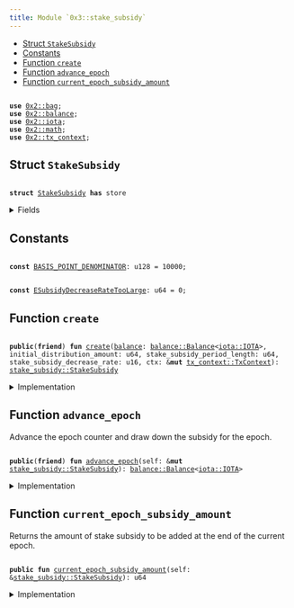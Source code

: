 ```yaml
---
title: Module `0x3::stake_subsidy`
---
```




-  [Struct `StakeSubsidy`](#0x3_stake_subsidy_StakeSubsidy)
-  [Constants](#@Constants_0)
-  [Function `create`](#0x3_stake_subsidy_create)
-  [Function `advance_epoch`](#0x3_stake_subsidy_advance_epoch)
-  [Function `current_epoch_subsidy_amount`](#0x3_stake_subsidy_current_epoch_subsidy_amount)


<pre><code>
<b>use</b> <a href="../iota-framework/bag.md#0x2_bag">0x2::bag</a>;
<b>use</b> <a href="../iota-framework/balance.md#0x2_balance">0x2::balance</a>;
<b>use</b> <a href="../iota-framework/iota.md#0x2_iota">0x2::iota</a>;
<b>use</b> <a href="../iota-framework/math.md#0x2_math">0x2::math</a>;
<b>use</b> <a href="../iota-framework/tx_context.md#0x2_tx_context">0x2::tx_context</a>;
</code></pre>



<Link id="0x3_stake_subsidy_StakeSubsidy"></Link>

## Struct `StakeSubsidy`



<pre><code>
<b>struct</b> <a href="stake_subsidy.md#0x3_stake_subsidy_StakeSubsidy">StakeSubsidy</a> <b>has</b> store
</code></pre>



<details>
<summary>Fields</summary>


<dl>
<dt>
<code>
<a href="../iota-framework/balance.md#0x2_balance">balance</a>: <a href="../iota-framework/balance.md#0x2_balance_Balance">balance::Balance</a>&lt;<a href="../iota-framework/iota.md#0x2_iota_IOTA">iota::IOTA</a>&gt;</code>
</dt>
<dd>
 Balance of IOTA set aside for stake subsidies that will be drawn down over time.
</dd>
<dt>
<code>
distribution_counter: u64</code>
</dt>
<dd>
 Count of the number of times stake subsidies have been distributed.
</dd>
<dt>
<code>
current_distribution_amount: u64</code>
</dt>
<dd>
 The amount of stake subsidy to be drawn down per distribution.
 This amount decays and decreases over time.
</dd>
<dt>
<code>
stake_subsidy_period_length: u64</code>
</dt>
<dd>
 Number of distributions to occur before the distribution amount decays.
</dd>
<dt>
<code>
stake_subsidy_decrease_rate: u16</code>
</dt>
<dd>
 The rate at which the distribution amount decays at the end of each
 period. Expressed in basis points.
</dd>
<dt>
<code>
extra_fields: <a href="../iota-framework/bag.md#0x2_bag_Bag">bag::Bag</a></code>
</dt>
<dd>
 Any extra fields that's not defined statically.
</dd>
</dl>


</details>

<Link id="@Constants_0"></Link>

## Constants


<Link id="0x3_stake_subsidy_BASIS_POINT_DENOMINATOR"></Link>



<pre><code>
<b>const</b> <a href="stake_subsidy.md#0x3_stake_subsidy_BASIS_POINT_DENOMINATOR">BASIS_POINT_DENOMINATOR</a>: u128 = 10000;
</code></pre>



<Link id="0x3_stake_subsidy_ESubsidyDecreaseRateTooLarge"></Link>



<pre><code>
<b>const</b> <a href="stake_subsidy.md#0x3_stake_subsidy_ESubsidyDecreaseRateTooLarge">ESubsidyDecreaseRateTooLarge</a>: u64 = 0;
</code></pre>



<Link id="0x3_stake_subsidy_create"></Link>

## Function `create`



<pre><code>
<b>public</b>(<b>friend</b>) <b>fun</b> <a href="stake_subsidy.md#0x3_stake_subsidy_create">create</a>(<a href="../iota-framework/balance.md#0x2_balance">balance</a>: <a href="../iota-framework/balance.md#0x2_balance_Balance">balance::Balance</a>&lt;<a href="../iota-framework/iota.md#0x2_iota_IOTA">iota::IOTA</a>&gt;, initial_distribution_amount: u64, stake_subsidy_period_length: u64, stake_subsidy_decrease_rate: u16, ctx: &<b>mut</b> <a href="../iota-framework/tx_context.md#0x2_tx_context_TxContext">tx_context::TxContext</a>): <a href="stake_subsidy.md#0x3_stake_subsidy_StakeSubsidy">stake_subsidy::StakeSubsidy</a>
</code></pre>



<details>
<summary>Implementation</summary>


<pre><code>
<b>public</b>(package) <b>fun</b> <a href="stake_subsidy.md#0x3_stake_subsidy_create">create</a>(
    <a href="../iota-framework/balance.md#0x2_balance">balance</a>: Balance&lt;IOTA&gt;,
    initial_distribution_amount: u64,
    stake_subsidy_period_length: u64,
    stake_subsidy_decrease_rate: u16,
    ctx: &<b>mut</b> TxContext,
): <a href="stake_subsidy.md#0x3_stake_subsidy_StakeSubsidy">StakeSubsidy</a> \{
    // Rate can't be higher than 100%.
    <b>assert</b>!(
        stake_subsidy_decrease_rate &lt;= <a href="stake_subsidy.md#0x3_stake_subsidy_BASIS_POINT_DENOMINATOR">BASIS_POINT_DENOMINATOR</a> <b>as</b> u16,
        <a href="stake_subsidy.md#0x3_stake_subsidy_ESubsidyDecreaseRateTooLarge">ESubsidyDecreaseRateTooLarge</a>,
    );

    <a href="stake_subsidy.md#0x3_stake_subsidy_StakeSubsidy">StakeSubsidy</a> \{
        <a href="../iota-framework/balance.md#0x2_balance">balance</a>,
        distribution_counter: 0,
        current_distribution_amount: initial_distribution_amount,
        stake_subsidy_period_length,
        stake_subsidy_decrease_rate,
        extra_fields: <a href="../iota-framework/bag.md#0x2_bag_new">bag::new</a>(ctx),
    }
}
</code></pre>



</details>

<Link id="0x3_stake_subsidy_advance_epoch"></Link>

## Function `advance_epoch`

Advance the epoch counter and draw down the subsidy for the epoch.


<pre><code>
<b>public</b>(<b>friend</b>) <b>fun</b> <a href="stake_subsidy.md#0x3_stake_subsidy_advance_epoch">advance_epoch</a>(self: &<b>mut</b> <a href="stake_subsidy.md#0x3_stake_subsidy_StakeSubsidy">stake_subsidy::StakeSubsidy</a>): <a href="../iota-framework/balance.md#0x2_balance_Balance">balance::Balance</a>&lt;<a href="../iota-framework/iota.md#0x2_iota_IOTA">iota::IOTA</a>&gt;
</code></pre>



<details>
<summary>Implementation</summary>


<pre><code>
<b>public</b>(package) <b>fun</b> <a href="stake_subsidy.md#0x3_stake_subsidy_advance_epoch">advance_epoch</a>(self: &<b>mut</b> <a href="stake_subsidy.md#0x3_stake_subsidy_StakeSubsidy">StakeSubsidy</a>): Balance&lt;IOTA&gt; \{
    // Take the minimum of the reward amount and the remaining <a href="../iota-framework/balance.md#0x2_balance">balance</a> in
    // order <b>to</b> ensure we don't overdraft the remaining stake subsidy
    // <a href="../iota-framework/balance.md#0x2_balance">balance</a>
    <b>let</b> to_withdraw = <a href="../iota-framework/math.md#0x2_math_min">math::min</a>(self.current_distribution_amount, self.<a href="../iota-framework/balance.md#0x2_balance">balance</a>.value());

    // Drawn down the subsidy for this epoch.
    <b>let</b> <a href="stake_subsidy.md#0x3_stake_subsidy">stake_subsidy</a> = self.<a href="../iota-framework/balance.md#0x2_balance">balance</a>.split(to_withdraw);

    self.distribution_counter = self.distribution_counter + 1;

    // Decrease the subsidy amount only when the current period ends.
    <b>if</b> (self.distribution_counter % self.stake_subsidy_period_length == 0) \{
        <b>let</b> decrease_amount = self.current_distribution_amount <b>as</b> u128
            * (self.stake_subsidy_decrease_rate <b>as</b> u128) / <a href="stake_subsidy.md#0x3_stake_subsidy_BASIS_POINT_DENOMINATOR">BASIS_POINT_DENOMINATOR</a>;
        self.current_distribution_amount = self.current_distribution_amount - (decrease_amount <b>as</b> u64)
    };

    <a href="stake_subsidy.md#0x3_stake_subsidy">stake_subsidy</a>
}
</code></pre>



</details>

<Link id="0x3_stake_subsidy_current_epoch_subsidy_amount"></Link>

## Function `current_epoch_subsidy_amount`

Returns the amount of stake subsidy to be added at the end of the current epoch.


<pre><code>
<b>public</b> <b>fun</b> <a href="stake_subsidy.md#0x3_stake_subsidy_current_epoch_subsidy_amount">current_epoch_subsidy_amount</a>(self: &<a href="stake_subsidy.md#0x3_stake_subsidy_StakeSubsidy">stake_subsidy::StakeSubsidy</a>): u64
</code></pre>



<details>
<summary>Implementation</summary>


<pre><code>
<b>public</b> <b>fun</b> <a href="stake_subsidy.md#0x3_stake_subsidy_current_epoch_subsidy_amount">current_epoch_subsidy_amount</a>(self: &<a href="stake_subsidy.md#0x3_stake_subsidy_StakeSubsidy">StakeSubsidy</a>): u64 \{
    <a href="../iota-framework/math.md#0x2_math_min">math::min</a>(self.current_distribution_amount, self.<a href="../iota-framework/balance.md#0x2_balance">balance</a>.value())
}
</code></pre>



</details>
